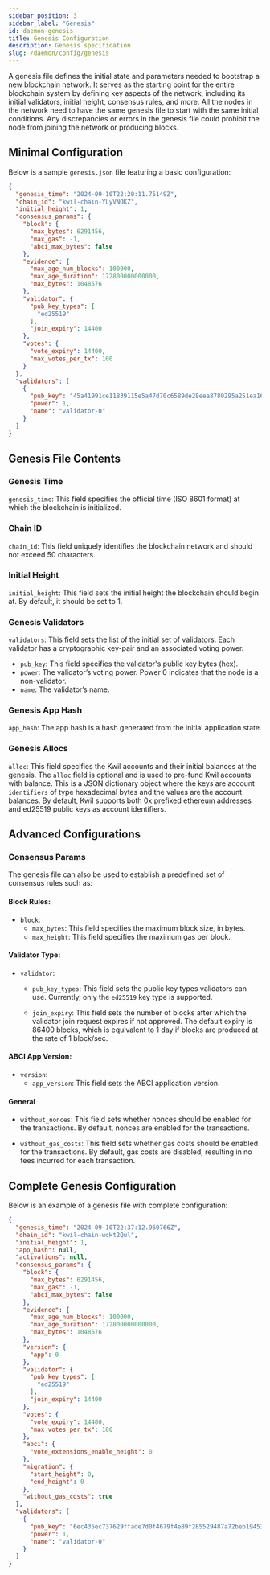 ```yaml
---
sidebar_position: 3
sidebar_label: "Genesis"
id: daemon-genesis
title: Genesis Configuration
description: Genesis specification
slug: /daemon/config/genesis
---
```


A genesis file defines the initial state and parameters needed to bootstrap a new blockchain network. It serves as the starting point for the entire blockchain system by defining key aspects of the network, including its initial validators, initial height, consensus rules, and more. All the nodes in the network need to have the same genesis file to start with the same initial conditions. Any discrepancies or errors in the genesis file could prohibit the node from joining the network or producing blocks.

## Minimal Configuration

Below is a sample `genesis.json` file featuring a basic configuration:

```json title="sample genesis.json file"
{
  "genesis_time": "2024-09-10T22:20:11.75149Z",
  "chain_id": "kwil-chain-YLyVNOKZ",
  "initial_height": 1,
  "consensus_params": {
    "block": {
      "max_bytes": 6291456,
      "max_gas": -1,
      "abci_max_bytes": false
    },
    "evidence": {
      "max_age_num_blocks": 100000,
      "max_age_duration": 172800000000000,
      "max_bytes": 1048576
    },
    "validator": {
      "pub_key_types": [
        "ed25519"
      ],
      "join_expiry": 14400
    },
    "votes": {
      "vote_expiry": 14400,
      "max_votes_per_tx": 100
    }
  },
  "validators": [
    {
      "pub_key": "45a41991ce11839115e5a47d70c6589de28eea8780295a251ea16b62ec1accdd",
      "power": 1,
      "name": "validator-0"
    }
  ]
}
```

## Genesis File Contents

### Genesis Time

 `genesis_time`: This field specifies the official time (ISO 8601 format) at which the blockchain is initialized.

### Chain ID

 `chain_id`: This field uniquely identifies the blockchain network and should not exceed 50 characters.

### Initial Height

 `initial_height`: This field sets the initial height the blockchain should begin at. By default, it should be set to 1.

### Genesis Validators

 `validators`: This field sets the list of the initial set of validators. Each validator has a cryptographic key-pair and an associated voting power.
  - `pub_key`: This field specifies the validator's public key bytes (hex).
  - `power`: The validator’s voting power. Power 0 indicates that the node is a non-validator.
  - `name`: The validator’s name. 

### Genesis App Hash

 `app_hash`: The app hash is a hash generated from the initial application state.

### Genesis Allocs
 `alloc`: This field specifies the Kwil accounts and their initial balances at the genesis. The `alloc` field is optional and is used to pre-fund Kwil accounts with balance.
 This is a JSON dictionary object where the keys are account `identifiers` of type hexadecimal bytes and the values are the account balances. By default, Kwil supports both
 0x prefixed ethereum addresses and ed25519 public keys as account identifiers.

## Advanced Configurations

### Consensus Params

The genesis file can also be used to establish a predefined set of consensus rules such as:
#### Block Rules:

  - `block`: 
      - `max_bytes`: This field specifies the maximum block size, in bytes.
      - `max_height`: This field specifies the maximum gas per block.

#### Validator Type:

  - `validator`:
    -  `pub_key_types`: This field sets the public key types validators can use. Currently, only the `ed25519` key type is supported.

    -  `join_expiry`: This field sets the number of blocks after which the validator join request expires if not approved. The default expiry is 86400 blocks, which is equivalent to 1 day if blocks are produced at the rate of 1 block/sec.

#### ABCI App Version:

  - `version`:
    - `app_version`: This field sets the ABCI application version. 

#### General

  - `without_nonces`: This field sets whether nonces should be enabled for the transactions. By default, nonces are enabled for the transactions.

  - `without_gas_costs`:  This field sets whether gas costs should be enabled for the transactions. By default, gas costs are disabled, resulting in no fees incurred for each transaction.

## Complete Genesis Configuration

Below is an example of a genesis file with complete configuration:

```json title="sample genesis.json file"
{
  "genesis_time": "2024-09-10T22:37:12.960766Z",
  "chain_id": "kwil-chain-wcHt2Qul",
  "initial_height": 1,
  "app_hash": null,
  "activations": null,
  "consensus_params": {
    "block": {
      "max_bytes": 6291456,
      "max_gas": -1,
      "abci_max_bytes": false
    },
    "evidence": {
      "max_age_num_blocks": 100000,
      "max_age_duration": 172800000000000,
      "max_bytes": 1048576
    },
    "version": {
      "app": 0
    },
    "validator": {
      "pub_key_types": [
        "ed25519"
      ],
      "join_expiry": 14400
    },
    "votes": {
      "vote_expiry": 14400,
      "max_votes_per_tx": 100
    },
    "abci": {
      "vote_extensions_enable_height": 0
    },
    "migration": {
      "start_height": 0,
      "end_height": 0
    },
    "without_gas_costs": true
  },
  "validators": [
    {
      "pub_key": "6ec435ec737629ffade7d0f4679f4e89f285529487a72beb1945326c3b59be4a",
      "power": 1,
      "name": "validator-0"
    }
  ]
}
```